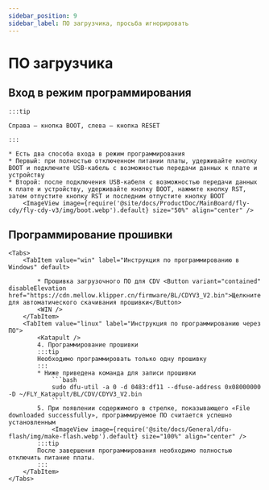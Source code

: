 ```yaml
---
sidebar_position: 9
sidebar_label: ПО загрузчика, просьба игнорировать
---
```







# ПО загрузчика

## Вход в режим программирования

    :::tip
 
    Справа — кнопка BOOT, слева — кнопка RESET

    :::

    * Есть два способа входа в режим программирования
    * Первый: при полностью отключенном питании платы, удерживайте кнопку BOOT и подключите USB-кабель с возможностью передачи данных к плате и устройству
    * Второй: после подключения USB-кабеля с возможностью передачи данных к плате и устройству, удерживайте кнопку BOOT, нажмите кнопку RST, затем отпустите кнопку RST и последним отпустите кнопку BOOT
        <ImageView image={require('@site/docs/ProductDoc/MainBoard/fly-cdy/fly-cdy-v3/img/boot.webp').default} size="50%" align="center" />

## Программирование прошивки
    <Tabs>
        <TabItem value="win" label="Инструкция по программированию в Windows" default>

            * Прошивка загрузочного ПО для CDV <Button variant="contained" disableElevation href="https://cdn.mellow.klipper.cn/firmware/BL/CDYV3_V2.bin">Щелкните для автоматического скачивания прошивки</Button>
            <WIN />
        </TabItem>
        <TabItem value="linux" label="Инструкция по программированию через ПО">
            <Katapult />
            4. Программирование прошивки
            :::tip
            Необходимо программировать только одну прошивку
            :::
            * Ниже приведена команда для записи прошивки
                ```bash
                sudo dfu-util -a 0 -d 0483:df11 --dfuse-address 0x08000000 -D ~/FLY_Katapult/BL/CDV/CDYV3_V2.bin
                ```
            5. При появлении содержимого в стрелке, показывающего «File downloaded successfully», программируемое ПО считается успешно установленным
                <ImageView image={require('@site/docs/General/dfu-flash/img/make-flash.webp').default} size="100%" align="center" />
            :::tip
            После завершения программирования необходимо полностью отключить питание платы.
            :::
        </TabItem>
    </Tabs>

